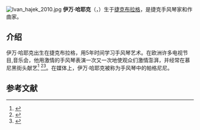 {{expand|time=2014-11-25T09:23:14+00:00}}
[[File:Ivan_hajek_2010.jpg|thumb]]
'''伊万·哈耶克'''（{{lang-de|Ivan Hajek}}，{{bd|1962年|catIdx=S}}）生于[[捷克|捷克]][[布拉格|布拉格]]，是捷克手风琴家和作曲家。
==介绍==
伊万·哈耶克出生在捷克布拉格，用5年时间学习手风琴艺术。在欧洲许多电视节目,音乐会，他用激情的手风琴表演一次又一次地使观众们激情澎湃，并经常在慕尼黑街头献艺<ref>{{Cite web |url=http://www.youtube.com/watch?v=-smdh2oPLHM&feature=related |title=Youtube Master of Accordeon Ivan Hajek Munich 2008 |accessdate=2014-11-25 |archive-date=2016-12-12 |archive-url=https://web.archive.org/web/20161212223015/https://www.youtube.com/watch?v=-smdh2oPLHM&feature=related |dead-url=no }}</ref> <ref>{{Cite web |url=http://www.youtube.com/watch?v=an9z6KKIkYI&feature=related |title=Youtube Video: Ivan Hajek King of Accordion |accessdate=2014-11-25 |archive-date=2016-12-12 |archive-url=https://web.archive.org/web/20161212223017/https://www.youtube.com/watch?v=an9z6KKIkYI&feature=related |dead-url=no }}</ref><ref>{{Cite web |url=http://v.youku.com/v_show/id_XMzE2MTUxMDAw.html |title=Youku Video：快乐的土耳其 |accessdate=2014-11-25 |archive-date=2014-11-29 |archive-url=https://web.archive.org/web/20141129064358/http://v.youku.com/v_show/id_XMzE2MTUxMDAw.html |dead-url=no }}</ref>。在媒体上，伊万·哈耶克被称为手风琴中的帕格尼尼。

==参考文献==
{{reflist}}
